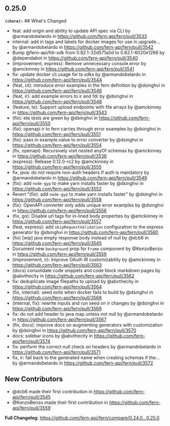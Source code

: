 ## 0.25.0
**`(chore):`** ## What's Changed
* feat: add origin and ability to update API spec via CLI by @armandobelardo in https://github.com/fern-api/fern/pull/3533
* internal: add in tags and labels for docker images for use in upgrade… by @armandobelardo in https://github.com/fern-api/fern/pull/3542
* Bump @fern-api/fdr-sdk from 0.82.1-32d571a0d to 0.82.1-6020e1266 by @dependabot in https://github.com/fern-api/fern/pull/3540
* (improvement, express): Remove unnecessary console.error by @amckinney in https://github.com/fern-api/fern/pull/3541
* fix: update docker cli usage for ts sdks by @armandobelardo in https://github.com/fern-api/fern/pull/3544
* (feat, cli): introduce error examples in the fern definition by @dsinghvi in https://github.com/fern-api/fern/pull/3546
* (feat, ir): add example errors to ir and fdr by @dsinghvi in https://github.com/fern-api/fern/pull/3548
* (feature, ts): Support upload endpoints with file arrays by @amckinney in https://github.com/fern-api/fern/pull/3543
* (fix): ete tests are green by @dsinghvi in https://github.com/fern-api/fern/pull/3550
* (fix): openapi ir to fern carries through error examples by @dsinghvi in https://github.com/fern-api/fern/pull/3551
* (fix): pass in example.value to error converter by @dsinghvi in https://github.com/fern-api/fern/pull/3554
* (fix, openapi): Recursively visit nested anyOf schemas by @amckinney in https://github.com/fern-api/fern/pull/3536
* (express): Release 0.12.0-rc2 by @amckinney in https://github.com/fern-api/fern/pull/3555
* fix, java: do not require non-auth headers if auth is mandatory by @armandobelardo in https://github.com/fern-api/fern/pull/3549
* (fix): add `node-gyp` to make yarn installs faster by @dsinghvi in https://github.com/fern-api/fern/pull/3552
* Revert "(fix): add `node-gyp` to make yarn installs faster" by @dsinghvi in https://github.com/fern-api/fern/pull/3558
* (fix): OpenAPI converter only adds unique error examples by @dsinghvi in https://github.com/fern-api/fern/pull/3556
* (fix, go): Disable url tags for in-lined body properties by @amckinney in https://github.com/fern-api/fern/pull/3557
* (feat, express): add `skipRequestValidation` configuration to the express generator by @dsinghvi in https://github.com/fern-api/fern/pull/3560
* (fix) [wip] java empty response body instead of null by @dcb6 in https://github.com/fern-api/fern/pull/3545
* Document new `background` prop for `Frame` component by @KenzoBenzo in https://github.com/fern-api/fern/pull/3559
* (improvement, ir): Improve OAuth IR customizability by @amckinney in https://github.com/fern-api/fern/pull/3563
* (docs) consolidate code snippets and code block markdown pages by @abvthecity in https://github.com/fern-api/fern/pull/3562
* fix: deduplicate image filepaths to upload by @abvthecity in https://github.com/fern-api/fern/pull/3564
* (fix, internal): seed exits when docker fails to build by @dsinghvi in https://github.com/fern-api/fern/pull/3568
* (internal, fix): rewrite inputs and run seed on ir changes by @dsinghvi in https://github.com/fern-api/fern/pull/3569
* fix: do not add header to java map unless not null by @armandobelardo in https://github.com/fern-api/fern/pull/3567
* (fix, docs): improve docs on augmenting generators with customization by @dsinghvi in https://github.com/fern-api/fern/pull/3570
* docs: sidebar icons by @abvthecity in https://github.com/fern-api/fern/pull/3574
* fix: perform the correct null check on headers by @armandobelardo in https://github.com/fern-api/fern/pull/3571
* fix, ir: fall back to the generated name when creating schemas if the… by @armandobelardo in https://github.com/fern-api/fern/pull/3572

## New Contributors
* @dcb6 made their first contribution in https://github.com/fern-api/fern/pull/3545
* @KenzoBenzo made their first contribution in https://github.com/fern-api/fern/pull/3559

**Full Changelog**: https://github.com/fern-api/fern/compare/0.24.0...0.25.0

